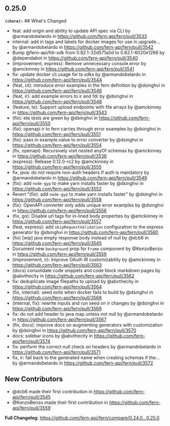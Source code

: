 ## 0.25.0
**`(chore):`** ## What's Changed
* feat: add origin and ability to update API spec via CLI by @armandobelardo in https://github.com/fern-api/fern/pull/3533
* internal: add in tags and labels for docker images for use in upgrade… by @armandobelardo in https://github.com/fern-api/fern/pull/3542
* Bump @fern-api/fdr-sdk from 0.82.1-32d571a0d to 0.82.1-6020e1266 by @dependabot in https://github.com/fern-api/fern/pull/3540
* (improvement, express): Remove unnecessary console.error by @amckinney in https://github.com/fern-api/fern/pull/3541
* fix: update docker cli usage for ts sdks by @armandobelardo in https://github.com/fern-api/fern/pull/3544
* (feat, cli): introduce error examples in the fern definition by @dsinghvi in https://github.com/fern-api/fern/pull/3546
* (feat, ir): add example errors to ir and fdr by @dsinghvi in https://github.com/fern-api/fern/pull/3548
* (feature, ts): Support upload endpoints with file arrays by @amckinney in https://github.com/fern-api/fern/pull/3543
* (fix): ete tests are green by @dsinghvi in https://github.com/fern-api/fern/pull/3550
* (fix): openapi ir to fern carries through error examples by @dsinghvi in https://github.com/fern-api/fern/pull/3551
* (fix): pass in example.value to error converter by @dsinghvi in https://github.com/fern-api/fern/pull/3554
* (fix, openapi): Recursively visit nested anyOf schemas by @amckinney in https://github.com/fern-api/fern/pull/3536
* (express): Release 0.12.0-rc2 by @amckinney in https://github.com/fern-api/fern/pull/3555
* fix, java: do not require non-auth headers if auth is mandatory by @armandobelardo in https://github.com/fern-api/fern/pull/3549
* (fix): add `node-gyp` to make yarn installs faster by @dsinghvi in https://github.com/fern-api/fern/pull/3552
* Revert "(fix): add `node-gyp` to make yarn installs faster" by @dsinghvi in https://github.com/fern-api/fern/pull/3558
* (fix): OpenAPI converter only adds unique error examples by @dsinghvi in https://github.com/fern-api/fern/pull/3556
* (fix, go): Disable url tags for in-lined body properties by @amckinney in https://github.com/fern-api/fern/pull/3557
* (feat, express): add `skipRequestValidation` configuration to the express generator by @dsinghvi in https://github.com/fern-api/fern/pull/3560
* (fix) [wip] java empty response body instead of null by @dcb6 in https://github.com/fern-api/fern/pull/3545
* Document new `background` prop for `Frame` component by @KenzoBenzo in https://github.com/fern-api/fern/pull/3559
* (improvement, ir): Improve OAuth IR customizability by @amckinney in https://github.com/fern-api/fern/pull/3563
* (docs) consolidate code snippets and code block markdown pages by @abvthecity in https://github.com/fern-api/fern/pull/3562
* fix: deduplicate image filepaths to upload by @abvthecity in https://github.com/fern-api/fern/pull/3564
* (fix, internal): seed exits when docker fails to build by @dsinghvi in https://github.com/fern-api/fern/pull/3568
* (internal, fix): rewrite inputs and run seed on ir changes by @dsinghvi in https://github.com/fern-api/fern/pull/3569
* fix: do not add header to java map unless not null by @armandobelardo in https://github.com/fern-api/fern/pull/3567
* (fix, docs): improve docs on augmenting generators with customization by @dsinghvi in https://github.com/fern-api/fern/pull/3570
* docs: sidebar icons by @abvthecity in https://github.com/fern-api/fern/pull/3574
* fix: perform the correct null check on headers by @armandobelardo in https://github.com/fern-api/fern/pull/3571
* fix, ir: fall back to the generated name when creating schemas if the… by @armandobelardo in https://github.com/fern-api/fern/pull/3572

## New Contributors
* @dcb6 made their first contribution in https://github.com/fern-api/fern/pull/3545
* @KenzoBenzo made their first contribution in https://github.com/fern-api/fern/pull/3559

**Full Changelog**: https://github.com/fern-api/fern/compare/0.24.0...0.25.0

